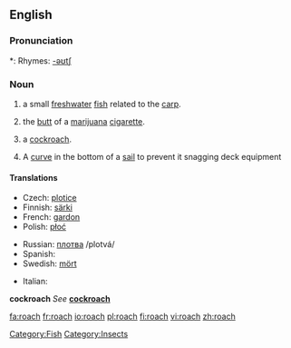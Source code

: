 {{wikipedia|Roach}}
==English==

===Pronunciation===
*: Rhymes: [[Rhymes:English:-əʊtʃ|-əʊtʃ]]

===Noun===
{{en-noun|es}}

# a small [[freshwater]] [[fish]] related to the [[carp]].
# {{context|slang|smoking}} the [[butt]] of a [[marijuana]] [[cigarette]].
# {{US}} a [[cockroach]].
# {{nautical}} A [[curve]] in the bottom of a [[sail]] to prevent it snagging deck equipment

====Translations====

{{trans-top|freshwater fish}}
* Czech: [[plotice]] {{f}}
* Finnish: [[särki]]
* French: [[gardon]] {{m}}
* Polish: [[płoć]] {{f}}
{{trans-mid}}
* Russian: [[плотва]] /plotvá/ {{f}}
* Spanish: {{t-|es|leucisco|m}}
* Swedish: [[mört]] {{c}}
{{trans-bottom}}

{{trans-top|slang: butt of a marijuana cigarette}}
{{trans-mid}}
{{trans-bottom}}

{{trans-top|curve in the bottom of a sail}}
* Italian: {{t-|it|allunamento|m}}
{{trans-mid}}
{{trans-bottom}}

'''cockroach'''
''See'' '''[[cockroach]]'''

[[Category:Fish]]
[[Category:Insects]]

[[fa:roach]]
[[fr:roach]]
[[io:roach]]
[[pl:roach]]
[[fi:roach]]
[[vi:roach]]
[[zh:roach]]